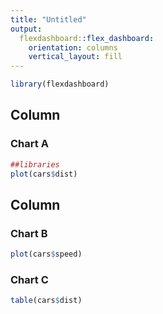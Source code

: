 ```yaml
---
title: "Untitled"
output: 
  flexdashboard::flex_dashboard:
    orientation: columns
    vertical_layout: fill
---
```


```r
library(flexdashboard)
```

Column {data-width=650}
-----------------------------------------------------------------------

### Chart A

```r
##libraries
plot(cars$dist)

```

Column {data-width=350}
-----------------------------------------------------------------------

### Chart B

```r
plot(cars$speed)
```

### Chart C

```r
table(cars$dist)

```


